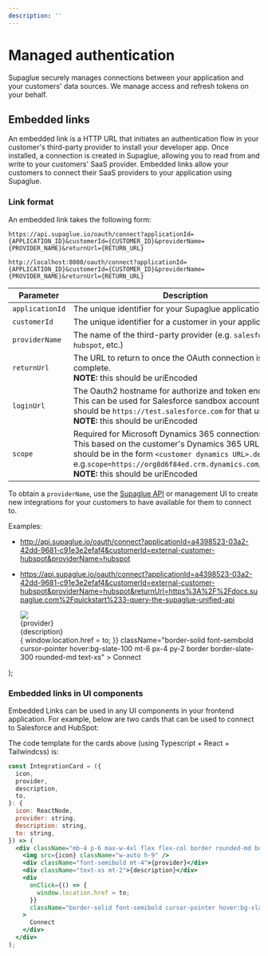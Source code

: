 ```yaml
---
description: ''
---
```



# Managed authentication

Supaglue securely manages connections between your application and your customers' data sources. We manage access and refresh tokens on your behalf.

## Embedded links

An embedded link is a HTTP URL that initiates an authentication flow in your customer's third-party provider to install your developer app. Once installed, a connection is created in Supaglue, allowing you to read from and write to your customers' SaaS provider. Embedded links allow your customers to connect their SaaS providers to your application using Supaglue.

### Link format

An embedded link takes the following form:

<Tabs>

<TabItem value="supaglue-cloud" label="Supaglue Cloud" default>

```
https://api.supaglue.io/oauth/connect?applicationId={APPLICATION_ID}&customerId={CUSTOMER_ID}&providerName={PROVIDER_NAME}&returnUrl={RETURN_URL}
```

</TabItem>

<TabItem value="localhost" label="Localhost">

```
http://localhost:8080/oauth/connect?applicationId={APPLICATION_ID}&customerId={CUSTOMER_ID}&providerName={PROVIDER_NAME}&returnUrl={RETURN_URL}
```

</TabItem>

</Tabs>

| Parameter       | Description                                                                                                                                                                                                                                                            | Required |
| --------------- | ---------------------------------------------------------------------------------------------------------------------------------------------------------------------------------------------------------------------------------------------------------------------- | -------- |
| `applicationId` | The unique identifier for your Supaglue application                                                                                                                                                                                                                    | Yes      |
| `customerId`    | The unique identifier for a customer in your application                                                                                                                                                                                                               | Yes      |
| `providerName`  | The name of the third-party provider (e.g. `salesforce`, `hubspot`, etc.)                                                                                                                                                                                              | Yes      |
| `returnUrl`     | The URL to return to once the OAuth connection is complete.<br/> <b>NOTE:</b> this should be uriEncoded                                                                                                                                                                | Yes      |
| `loginUrl`      | The Oauth2 hostname for authorize and token endpoints.<br/> This can be used for Salesforce sandbox accounts and should be `https://test.salesforce.com` for that use case.<br/> <b>NOTE:</b> this should be uriEncoded                                                | No       |
| `scope`         | Required for Microsoft Dynamics 365 connections.<br/> This based on the customer's Dynamics 365 URL and should be in the form `<customer dynamics URL>.default` e.g.`scope=https://org8d6f84ed.crm.dynamics.com/.default`.<br/> <b>NOTE:</b> this should be uriEncoded | No       |

To obtain a `providerName`, use the [Supaglue API](api/v2/crm/supaglue-crm-api) or management UI to create new integrations for your customers to have available for them to connect to.

Examples:

- <http://api.supaglue.io/oauth/connect?applicationId=a4398523-03a2-42dd-9681-c91e3e2efaf4&customerId=external-customer-hubspot&providerName=hubspot>
- <https://api.supaglue.io/oauth/connect?applicationId=a4398523-03a2-42dd-9681-c91e3e2efaf4&customerId=external-customer-hubspot&providerName=hubspot&returnUrl=https%3A%2F%2Fdocs.supaglue.com%2Fquickstart%233-query-the-supaglue-unified-api>

  <div className="mb-4 p-6 max-w-4xl flex flex-col border rounded-md border-slate-200 border-solid items-start">
    <img src={icon} style={{ width: 'auto', height: '36px' }} />
    <div className="font-semibold mt-4">{provider}</div>
    <div className="text-xs mt-2">{description}</div>
    <div
      onClick={() => {
        window.location.href = to;
      }}
      className="border-solid font-semibold cursor-pointer hover:bg-slate-100 mt-6 px-4 py-2 border border-slate-300 rounded-md text-xs"
    >
      Connect
    </div>
  </div>
);

### Embedded links in UI components

Embedded Links can be used in any UI components in your frontend application. For example, below are two cards that can be used to connect to Salesforce and HubSpot:

<div className="grid grid-cols-2 gap-4">

<IntegrationCard
  icon="/img/salesforce.svg"
  provider="Salesforce"
  description="Sync your leads in and out of Salesforce"
  to="http://localhost:8080/oauth/connect?applicationId=a4398523-03a2-42dd-9681-c91e3e2efaf4&customerId=external-customer-salesforce&providerName=salesforce&returnUrl=https%3A%2F%2Fdocs.supaglue.com%2Fquickstart%233-query-the-supaglue-unified-api"
/>

<IntegrationCard
  icon="/img/hubspot.svg"
  provider="Hubspot"
  description="Sync your leads in and out of HubSpot"
  to="http://localhost:8080/oauth/connect?applicationId=a4398523-03a2-42dd-9681-c91e3e2efaf4&customerId=external-customer-hubspot&providerName=hubspot&returnUrl=https%3A%2F%2Fdocs.supaglue.com%2Fquickstart%233-query-the-supaglue-unified-api"
/>
</div>

The code template for the cards above (using Typescript + React + Tailwindcss) is:

```jsx
const IntegrationCard = ({
  icon,
  provider,
  description,
  to,
}: {
  icon: ReactNode,
  provider: string,
  description: string,
  to: string,
}) => (
  <div className="mb-4 p-6 max-w-4xl flex flex-col border rounded-md border-slate-200 border-solid items-start">
    <img src={icon} className="w-auto h-9" />
    <div className="font-semibold mt-4">{provider}</div>
    <div className="text-xs mt-2">{description}</div>
    <div
      onClick={() => {
        window.location.href = to;
      }}
      className="border-solid font-semibold cursor-pointer hover:bg-slate-100 mt-6 px-4 py-2 border border-slate-300 rounded-md text-xs"
    >
      Connect
    </div>
  </div>
);
```
